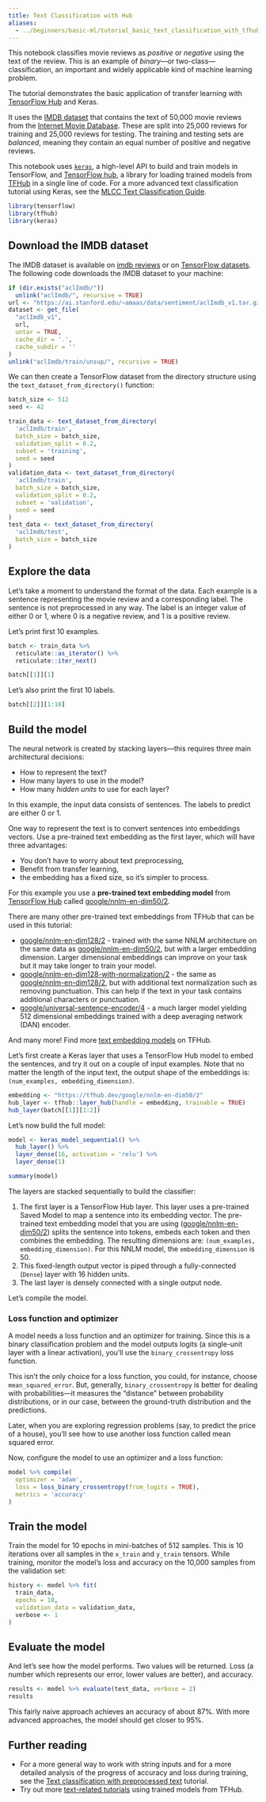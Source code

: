 ```yaml
---
title: Text Classification with Hub
aliases:
  - ../beginners/basic-ml/tutorial_basic_text_classification_with_tfhub.qmd
---
```


This notebook classifies movie reviews as *positive* or *negative* using the text of the review. This is an example of *binary*—or two-class—classification, an important and widely applicable kind of machine learning problem.

The tutorial demonstrates the basic application of transfer learning with [TensorFlow Hub](https://tfhub.dev) and Keras.

It uses the [IMDB dataset](https://www.tensorflow.org/api_docs/python/tf/keras/datasets/imdb) that contains the text of 50,000 movie reviews from the [Internet Movie Database](https://www.imdb.com/). These are split into 25,000 reviews for training and 25,000 reviews for testing. The training and testing sets are *balanced*, meaning they contain an equal number of positive and negative reviews. 

This notebook uses [`keras`](/guides/keras), a high-level API to build and train models in TensorFlow, and [TensorFlow hub](https://www.tensorflow.org/hub), a library for loading trained models from [TFHub](https://tfhub.dev) in a single line of code. For a more advanced text classification tutorial using Keras, see the [MLCC Text Classification Guide](https://developers.google.com/machine-learning/guides/text-classification/).

```r
library(tensorflow)
library(tfhub)
library(keras)
```

## Download the IMDB dataset

The IMDB dataset is available on [imdb reviews](https://ai.stanford.edu/~amaas/data/sentiment/aclImdb_v1.tar.gz) or on [TensorFlow datasets](https://www.tensorflow.org/datasets). The following code downloads the IMDB dataset to your machine:

```r
if (dir.exists("aclImdb/"))
  unlink("aclImdb/", recursive = TRUE)
url <- "https://ai.stanford.edu/~amaas/data/sentiment/aclImdb_v1.tar.gz"
dataset <- get_file(
  "aclImdb_v1", 
  url,
  untar = TRUE, 
  cache_dir = '.',
  cache_subdir = ''
)
unlink("aclImdb/train/unsup/", recursive = TRUE)
```

We can then create a TensorFlow dataset from the directory structure using the
`text_dataset_from_directory()` function:

```r
batch_size <- 512
seed <- 42

train_data <- text_dataset_from_directory(
  'aclImdb/train', 
  batch_size = batch_size, 
  validation_split = 0.2, 
  subset = 'training', 
  seed = seed
)
validation_data <- text_dataset_from_directory(
  'aclImdb/train', 
  batch_size = batch_size, 
  validation_split = 0.2, 
  subset = 'validation', 
  seed = seed
)
test_data <- text_dataset_from_directory(
  'aclImdb/test', 
  batch_size = batch_size
)
```

## Explore the data 

Let's take a moment to understand the format of the data. Each example is a sentence representing the movie review and a corresponding label. The sentence is not preprocessed in any way. The label is an integer value of either 0 or 1, where 0 is a negative review, and 1 is a positive review.

Let's print first 10 examples.

```r
batch <- train_data %>% 
  reticulate::as_iterator() %>% 
  reticulate::iter_next()

batch[[1]][1]
```

Let's also print the first 10 labels.

```r
batch[[2]][1:10]
```

## Build the model

The neural network is created by stacking layers—this requires three main architectural decisions:

* How to represent the text?
* How many layers to use in the model?
* How many *hidden units* to use for each layer?

In this example, the input data consists of sentences. The labels to predict are either 0 or 1.

One way to represent the text is to convert sentences into embeddings vectors. Use a pre-trained text embedding as the first layer, which will have three advantages:

*   You don't have to worry about text preprocessing,
*   Benefit from transfer learning,
*   the embedding has a fixed size, so it's simpler to process.

For this example you use a **pre-trained text embedding model** from [TensorFlow Hub](https://tfhub.dev) called [google/nnlm-en-dim50/2](https://tfhub.dev/google/nnlm-en-dim50/2).

There are many other pre-trained text embeddings from TFHub that can be used in this tutorial:

* [google/nnlm-en-dim128/2](https://tfhub.dev/google/nnlm-en-dim128/2) - trained with the same NNLM architecture on the same data as [google/nnlm-en-dim50/2](https://tfhub.dev/google/nnlm-en-dim50/2), but with a larger embedding dimension. Larger dimensional embeddings can improve on your task but it may take longer to train your model.
* [google/nnlm-en-dim128-with-normalization/2](https://tfhub.dev/google/nnlm-en-dim128-with-normalization/2) - the same as [google/nnlm-en-dim128/2](https://tfhub.dev/google/nnlm-en-dim128/2), but with additional text normalization such as removing punctuation. This can help if the text in your task contains additional characters or punctuation.
* [google/universal-sentence-encoder/4](https://tfhub.dev/google/universal-sentence-encoder/4) - a much larger model yielding 512 dimensional embeddings trained with a deep averaging network (DAN) encoder.

And many more! Find more [text embedding models](https://tfhub.dev/s?module-type = text-embedding) on TFHub.

Let's first create a Keras layer that uses a TensorFlow Hub model to embed the sentences, and try it out on a couple of input examples. Note that no matter the length of the input text, the output shape of the embeddings is: `(num_examples, embedding_dimension)`.

```r
embedding <- "https://tfhub.dev/google/nnlm-en-dim50/2"
hub_layer <- tfhub::layer_hub(handle = embedding, trainable = TRUE)
hub_layer(batch[[1]][1:2])
```

Let's now build the full model:

```r
model <- keras_model_sequential() %>% 
  hub_layer() %>% 
  layer_dense(16, activation = 'relu') %>% 
  layer_dense(1)

summary(model)
```

The layers are stacked sequentially to build the classifier:

1. The first layer is a TensorFlow Hub layer. This layer uses a pre-trained Saved Model to map a sentence into its embedding vector. The pre-trained text embedding model that you are using ([google/nnlm-en-dim50/2](https://tfhub.dev/google/nnlm-en-dim50/2)) splits the sentence into tokens, embeds each token and then combines the embedding. The resulting dimensions are: `(num_examples, embedding_dimension)`. For this NNLM model, the `embedding_dimension` is 50.
2. This fixed-length output vector is piped through a fully-connected (`Dense`) layer with 16 hidden units.
3. The last layer is densely connected with a single output node.

Let's compile the model.

### Loss function and optimizer


A model needs a loss function and an optimizer for training. Since this is a binary classification problem and the model outputs logits (a single-unit layer with a linear activation), you'll use the `binary_crossentropy` loss function.

This isn't the only choice for a loss function, you could, for instance, choose `mean_squared_error`. But, generally, `binary_crossentropy` is better for dealing with probabilities—it measures the "distance" between probability distributions, or in our case, between the ground-truth distribution and the predictions.

Later, when you are exploring regression problems (say, to predict the price of a house), you'll see how to use another loss function called mean squared error.

Now, configure the model to use an optimizer and a loss function:

```r
model %>% compile(
  optimizer = 'adam',
  loss = loss_binary_crossentropy(from_logits = TRUE),
  metrics = 'accuracy'
)
```

## Train the model

Train the model for 10 epochs in mini-batches of 512 samples. This is 10 iterations over all samples in the `x_train` and `y_train` tensors. While training, monitor the model's loss and accuracy on the 10,000 samples from the validation set:

```r
history <- model %>% fit(
  train_data,
  epochs = 10,
  validation_data = validation_data,
  verbose <- 1
)
```

## Evaluate the model


And let's see how the model performs. Two values will be returned. Loss (a number which represents our error, lower values are better), and accuracy.

```r
results <- model %>% evaluate(test_data, verbose = 2)
results
```

This fairly naive approach achieves an accuracy of about 87%. With more advanced approaches, the model should get closer to 95%.

## Further reading

* For a more general way to work with string inputs and for a more detailed analysis of the progress of accuracy and loss during training, see the [Text classification with preprocessed text](./text_classification.qmd) tutorial.
* Try out more [text-related tutorials](https://www.tensorflow.org/hub/tutorials#text-related-tutorials) using trained models from TFHub.

